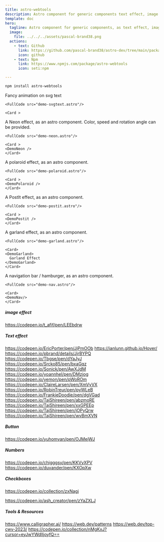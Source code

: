 ```yaml
---
title: astro-webtools
description: Astro component for generic components text effect, image effect, navigation,...
template: doc
hero:
  tagline: Astro component for generic components, as text effect, image effect, navigation,...
  image:
    file: ../../../assets/pascal-brand38.png
  actions:
    - text: Github
      link: https://github.com/pascal-brand38/astro-dev/tree/main/packages/astro-webtools#readme
      icon: github
    - text: Npm
      link: https://www.npmjs.com/package/astro-webtools
      icon: seti:npm

---
```





```bash
npm install astro-webtools
```

<CardGrid>
	<Card title='Svg Text'>
    Fancy animation on svg text

    <FullCode src="demo-svgtext.astro"/>
  </Card>

	<Card >
  <DemoSvgText />
	</Card>
</CardGrid>

<CardGrid>
	<Card title='Neon Effect'>
    A Neon effect, as an astro component. Color, speed and rotation angle can be provided.

    <FullCode src="demo-neon.astro"/>
  </Card>

	<Card >
    <DemoNeon />
	</Card>
</CardGrid>

<CardGrid>
	<Card title='Polaroid'>
    A polaroid effect, as an astro component.

    <FullCode src="demo-polaroid.astro"/>
  </Card>

	<Card >
    <DemoPolaroid />
	</Card>
</CardGrid>

<CardGrid>
	<Card title='PostIt'>
    A PostIt effect, as an astro component.

    <FullCode src="demo-postit.astro"/>
  </Card>

	<Card >
    <DemoPostit />
	</Card>
</CardGrid>

<CardGrid>
	<Card title='Garland'>
    A garland effect, as an astro component.

    <FullCode src="demo-garland.astro"/>
  </Card>

	<Card>
    <DemoGarland>
      Garland Effect
    </DemoGarland>
	</Card>
</CardGrid>

<CardGrid>
	<Card title='Navigation'>
    A navigation bar / hamburger, as an astro component.

    <FullCode src="demo-nav.astro"/>
  </Card>

	<Card>
    <DemoNav/>
	</Card>
</CardGrid>

<CardGrid>
	<Card title='Coming soon'>

  ##### image effect
  https://codepen.io/t_afif/pen/LEEbdrw

  ##### Text effect
  https://codepen.io/EricPorter/pen/JjPmOOb
  https://ianlunn.github.io/Hover/
  https://codepen.io/pbrand/details/JjrBYPQ
  https://codepen.io/Tbgse/pen/dYaJyJ
  https://codepen.io/Srcko85/pen/bxaGqz
  https://codepen.io/Sonick/pen/AwXJdM
  https://codepen.io/yoannhel/pen/DMzjog
  https://codepen.io/yemon/pen/pWoROm
  https://codepen.io/ClaireLarsen/pen/XmVyVX
  https://codepen.io/RobinTreur/pen/pyWLeB
  https://codepen.io/FrankieDoodie/pen/dgVGad
  https://codepen.io/TajShireen/pen/abzmoRE
  https://codepen.io/TajShireen/pen/xxGPEEp
  https://codepen.io/TajShireen/pen/jOPyQrw
  https://codepen.io/TajShireen/pen/wvBmXVN

  ##### Button
  https://codepen.io/yuhomyan/pen/OJMejWJ

  ##### Numbers
  https://codepen.io/chigggsy/pen/KKVyXPV
  https://codepen.io/duvander/pen/KXOpXw

  ##### Checkboxes
  https://codepen.io/collection/zxNagj

  https://codepen.io/ash_creator/pen/zYaZXLJ


  ##### Tools & Resources
  https://www.calligrapher.ai/
  https://web.dev/patterns
  https://web.dev/top-cwv-2023/
  https://codepen.io/collection/nMgKxJ?cursor=eyJwYWdlIjoyfQ==

  </Card>
</CardGrid>
